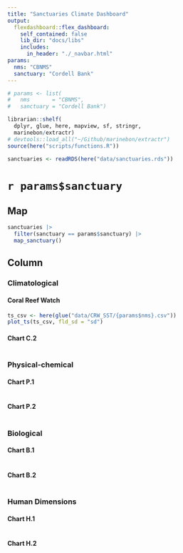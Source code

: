 ```yaml
---
title: "Sanctuaries Climate Dashboard"
output: 
  flexdashboard::flex_dashboard:
    self_contained: false
    lib_dir: "docs/libs"
    includes:
      in_header: "./_navbar.html"
params:
  nms: "CBNMS"
  sanctuary: "Cordell Bank"
---
```


```r
# params <- list(
#   nms       = "CBNMS",
#   sanctuary = "Cordell Bank")

librarian::shelf(
  dplyr, glue, here, mapview, sf, stringr,
  marinebon/extractr)
# devtools::load_all("~/Github/marinebon/extractr")
source(here("scripts/functions.R"))

sanctuaries <- readRDS(here("data/sanctuaries.rds"))
```

# `r params$sanctuary`

## Map {.sidebar data-width=400}

```r
sanctuaries |> 
  filter(sanctuary == params$sanctuary) |> 
  map_sanctuary()
```

## Column {.tabset}

### Climatological

#### Coral Reef Watch
    
```r
ts_csv <- here(glue("data/CRW_SST/{params$nms}.csv"))
plot_ts(ts_csv, fld_sd = "sd")
```
    
#### Chart C.2

```r
```

### Physical-chemical

#### Chart P.1

```r
```

#### Chart P.2

```r
```


### Biological

#### Chart B.1

```r
```

#### Chart B.2

```r
```

### Human Dimensions

#### Chart H.1

```r
```

#### Chart H.2

```r
```

